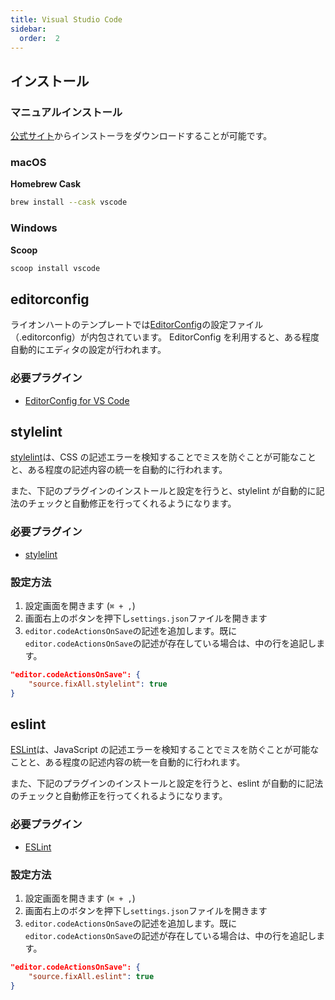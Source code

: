```yaml
---
title: Visual Studio Code
sidebar:
  order:  2
---
```


## インストール

### マニュアルインストール

[公式サイト](https://code.visualstudio.com/)からインストーラをダウンロードすることが可能です。

### macOS

**Homebrew Cask**

```bash
brew install --cask vscode
```

### Windows

**Scoop**

```bash
scoop install vscode
```

## editorconfig

ライオンハートのテンプレートでは[EditorConfig](https://editorconfig.org/)の設定ファイル（.editorconfig）が内包されています。 EditorConfig を利用すると、ある程度自動的にエディタの設定が行われます。

### 必要プラグイン

- [EditorConfig for VS Code](https://marketplace.visualstudio.com/items?itemName=EditorConfig.EditorConfig)

## stylelint

[stylelint](https://stylelint.io/)は、CSS の記述エラーを検知することでミスを防ぐことが可能なことと、ある程度の記述内容の統一を自動的に行われます。

また、下記のプラグインのインストールと設定を行うと、stylelint が自動的に記法のチェックと自動修正を行ってくれるようになります。

### 必要プラグイン

- [stylelint](https://marketplace.visualstudio.com/items?itemName=stylelint.vscode-stylelint)

### 設定方法

1. 設定画面を開きます (`⌘ + ,`)
2. 画面右上のボタンを押下し`settings.json`ファイルを開きます
3. `editor.codeActionsOnSave`の記述を追加します。既に`editor.codeActionsOnSave`の記述が存在している場合は、中の行を追記します。

```json
"editor.codeActionsOnSave": {
    "source.fixAll.stylelint": true
}
```

## eslint

[ESLint](https://eslint.org/)は、JavaScript の記述エラーを検知することでミスを防ぐことが可能なことと、ある程度の記述内容の統一を自動的に行われます。

また、下記のプラグインのインストールと設定を行うと、eslint が自動的に記法のチェックと自動修正を行ってくれるようになります。

### 必要プラグイン

- [ESLint](https://marketplace.visualstudio.com/items?itemName=dbaeumer.vscode-eslint)

### 設定方法

1. 設定画面を開きます (`⌘ + ,`)
2. 画面右上のボタンを押下し`settings.json`ファイルを開きます
3. `editor.codeActionsOnSave`の記述を追加します。既に`editor.codeActionsOnSave`の記述が存在している場合は、中の行を追記します。

```json
"editor.codeActionsOnSave": {
    "source.fixAll.eslint": true
}
```
